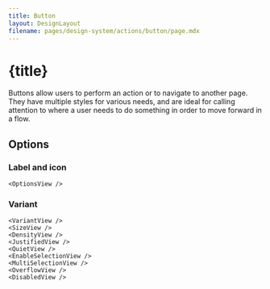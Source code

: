 ```yaml
---
title: Button
layout: DesignLayout
filename: pages/design-system/actions/button/page.mdx
---
```



# {title}

Buttons allow users to perform an action or to navigate to another page. They have multiple styles for various needs, and are ideal for calling attention to where a user needs to do something in order to move forward in a flow.


<MainView />


## Options 

### Label and icon
    <OptionsView />

### Variant
    <VariantView />
    <SizeView />
    <DensityView />
    <JustifiedView />
    <QuietView />
    <EnableSelectionView />
    <MultiSelectionView />
    <OverflowView />
    <DisabledView />







